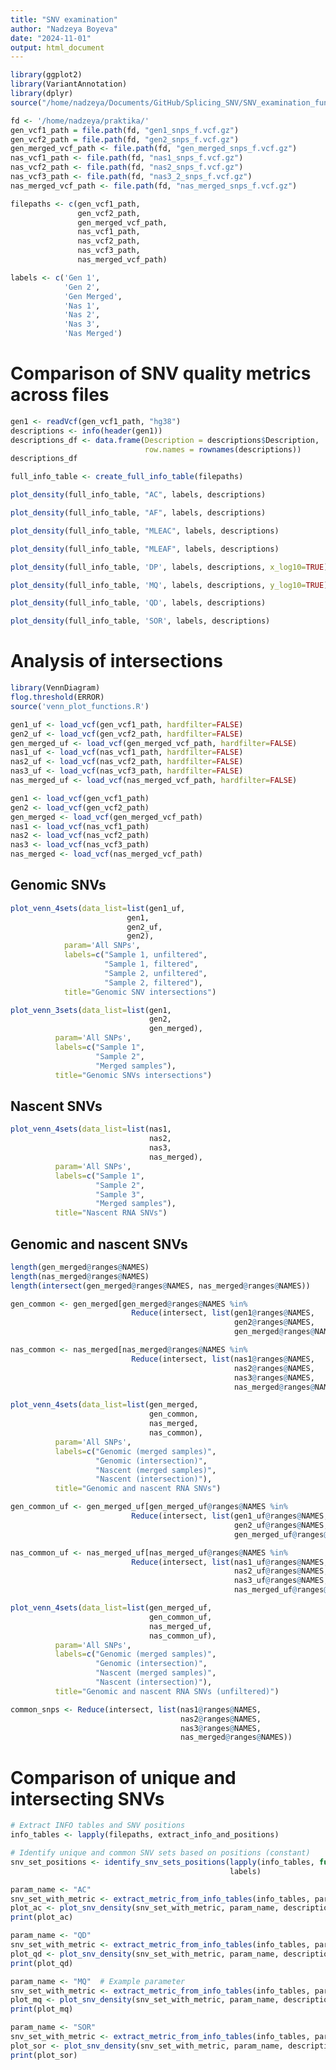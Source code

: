 ```yaml
---
title: "SNV examination"
author: "Nadzeya Boyeva"
date: "2024-11-01"
output: html_document
---
```


```r
library(ggplot2)
library(VariantAnnotation)
library(dplyr)
source("/home/nadzeya/Documents/GitHub/Splicing_SNV/SNV_examination_functions.R")
```

```r
fd <- '/home/nadzeya/praktika/'
gen_vcf1_path = file.path(fd, "gen1_snps_f.vcf.gz")
gen_vcf2_path = file.path(fd, "gen2_snps_f.vcf.gz")
gen_merged_vcf_path <- file.path(fd, "gen_merged_snps_f.vcf.gz")
nas_vcf1_path <- file.path(fd, "nas1_snps_f.vcf.gz")
nas_vcf2_path <- file.path(fd, "nas2_snps_f.vcf.gz")
nas_vcf3_path <- file.path(fd, "nas3_2_snps_f.vcf.gz")
nas_merged_vcf_path <- file.path(fd, "nas_merged_snps_f.vcf.gz")

filepaths <- c(gen_vcf1_path,
               gen_vcf2_path,
               gen_merged_vcf_path,
               nas_vcf1_path,
               nas_vcf2_path,
               nas_vcf3_path,
               nas_merged_vcf_path)

labels <- c('Gen 1', 
            'Gen 2',
            'Gen Merged',
            'Nas 1',
            'Nas 2',
            'Nas 3',
            'Nas Merged')
```

# Comparison of SNV quality metrics across files

```r
gen1 <- readVcf(gen_vcf1_path, "hg38")
descriptions <- info(header(gen1))
descriptions_df <- data.frame(Description = descriptions$Description,
                              row.names = rownames(descriptions))
descriptions_df
```

```r
full_info_table <- create_full_info_table(filepaths)
```

```r
plot_density(full_info_table, "AC", labels, descriptions)
```

```r
plot_density(full_info_table, "AF", labels, descriptions)
```

```r
plot_density(full_info_table, "MLEAC", labels, descriptions)
```

```r
plot_density(full_info_table, "MLEAF", labels, descriptions)
```

```r
plot_density(full_info_table, 'DP', labels, descriptions, x_log10=TRUE)
```

```r
plot_density(full_info_table, 'MQ', labels, descriptions, y_log10=TRUE)
```

```r
plot_density(full_info_table, 'QD', labels, descriptions)
```

```r
plot_density(full_info_table, 'SOR', labels, descriptions)
```

# Analysis of intersections

```r
library(VennDiagram)
flog.threshold(ERROR)
source('venn_plot_functions.R')
```

```r
gen1_uf <- load_vcf(gen_vcf1_path, hardfilter=FALSE)
gen2_uf <- load_vcf(gen_vcf2_path, hardfilter=FALSE)
gen_merged_uf <- load_vcf(gen_merged_vcf_path, hardfilter=FALSE)
nas1_uf <- load_vcf(nas_vcf1_path, hardfilter=FALSE)
nas2_uf <- load_vcf(nas_vcf2_path, hardfilter=FALSE)
nas3_uf <- load_vcf(nas_vcf3_path, hardfilter=FALSE)
nas_merged_uf <- load_vcf(nas_merged_vcf_path, hardfilter=FALSE)

gen1 <- load_vcf(gen_vcf1_path)
gen2 <- load_vcf(gen_vcf2_path)
gen_merged <- load_vcf(gen_merged_vcf_path)
nas1 <- load_vcf(nas_vcf1_path)
nas2 <- load_vcf(nas_vcf2_path)
nas3 <- load_vcf(nas_vcf3_path)
nas_merged <- load_vcf(nas_merged_vcf_path)
```

## Genomic SNVs

```r
plot_venn_4sets(data_list=list(gen1_uf, 
                          gen1,
                          gen2_uf,
                          gen2),
            param='All SNPs', 
            labels=c("Sample 1, unfiltered",
                     "Sample 1, filtered",
                     "Sample 2, unfiltered",
                     "Sample 2, filtered"), 
            title="Genomic SNV intersections")
```

```r
plot_venn_3sets(data_list=list(gen1,
                               gen2,
                               gen_merged),
          param='All SNPs', 
          labels=c("Sample 1",
                   "Sample 2",
                   "Merged samples"), 
          title="Genomic SNVs intersections")
```

## Nascent SNVs

```r
plot_venn_4sets(data_list=list(nas1, 
                               nas2, 
                               nas3, 
                               nas_merged),
          param='All SNPs', 
          labels=c("Sample 1",
                   "Sample 2",
                   "Sample 3",
                   "Merged samples"), 
          title="Nascent RNA SNVs")
```

## Genomic and nascent SNVs

```r
length(gen_merged@ranges@NAMES)
length(nas_merged@ranges@NAMES)
length(intersect(gen_merged@ranges@NAMES, nas_merged@ranges@NAMES))
```

```r
gen_common <- gen_merged[gen_merged@ranges@NAMES %in% 
                           Reduce(intersect, list(gen1@ranges@NAMES, 
                                                  gen2@ranges@NAMES, 
                                                  gen_merged@ranges@NAMES))]

nas_common <- nas_merged[nas_merged@ranges@NAMES %in% 
                           Reduce(intersect, list(nas1@ranges@NAMES, 
                                                  nas2@ranges@NAMES, 
                                                  nas3@ranges@NAMES, 
                                                  nas_merged@ranges@NAMES))]
```

```r
plot_venn_4sets(data_list=list(gen_merged, 
                               gen_common, 
                               nas_merged, 
                               nas_common),
          param='All SNPs', 
          labels=c("Genomic (merged samples)",
                   "Genomic (intersection)",
                   "Nascent (merged samples)",
                   "Nascent (intersection)"), 
          title="Genomic and nascent RNA SNVs")
```

```r
gen_common_uf <- gen_merged_uf[gen_merged_uf@ranges@NAMES %in% 
                           Reduce(intersect, list(gen1_uf@ranges@NAMES, 
                                                  gen2_uf@ranges@NAMES, 
                                                  gen_merged_uf@ranges@NAMES))]

nas_common_uf <- nas_merged_uf[nas_merged_uf@ranges@NAMES %in% 
                           Reduce(intersect, list(nas1_uf@ranges@NAMES, 
                                                  nas2_uf@ranges@NAMES, 
                                                  nas3_uf@ranges@NAMES, 
                                                  nas_merged_uf@ranges@NAMES))]

plot_venn_4sets(data_list=list(gen_merged_uf, 
                               gen_common_uf, 
                               nas_merged_uf, 
                               nas_common_uf),
          param='All SNPs', 
          labels=c("Genomic (merged samples)",
                   "Genomic (intersection)",
                   "Nascent (merged samples)",
                   "Nascent (intersection)"), 
          title="Genomic and nascent RNA SNVs (unfiltered)")
```

```r
common_snps <- Reduce(intersect, list(nas1@ranges@NAMES, 
                                      nas2@ranges@NAMES, 
                                      nas3@ranges@NAMES, 
                                      nas_merged@ranges@NAMES))
```

# Comparison of unique and intersecting SNVs

```r
# Extract INFO tables and SNV positions
info_tables <- lapply(filepaths, extract_info_and_positions)

# Identify unique and common SNV sets based on positions (constant)
snv_set_positions <- identify_snv_sets_positions(lapply(info_tables, function(x) x$positions), 
                                                 labels)
```

```r
param_name <- "AC" 
snv_set_with_metric <- extract_metric_from_info_tables(info_tables, param_name, snv_set_positions)
plot_ac <- plot_snv_density(snv_set_with_metric, param_name, descriptions_df)
print(plot_ac)
```

```r
param_name <- "QD"
snv_set_with_metric <- extract_metric_from_info_tables(info_tables, param_name, snv_set_positions)
plot_qd <- plot_snv_density(snv_set_with_metric, param_name, descriptions_df)
print(plot_qd)
```

```r
param_name <- "MQ"  # Example parameter
snv_set_with_metric <- extract_metric_from_info_tables(info_tables, param_name, snv_set_positions)
plot_mq <- plot_snv_density(snv_set_with_metric, param_name, descriptions, x_log10 = FALSE, y_log10 = TRUE)
print(plot_mq)
```

```r
param_name <- "SOR"
snv_set_with_metric <- extract_metric_from_info_tables(info_tables, param_name, snv_set_positions)
plot_sor <- plot_snv_density(snv_set_with_metric, param_name, descriptions_df, x_log10 = FALSE, y_log10 = FALSE)
print(plot_sor)
```

# 
